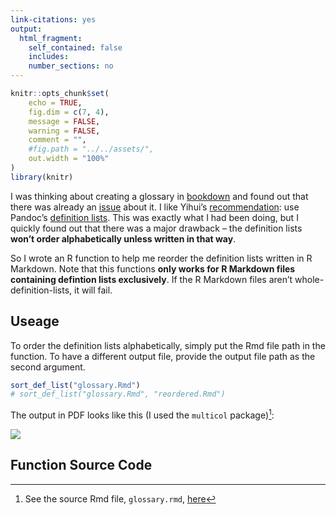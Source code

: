 ```yaml
---
link-citations: yes
output:
  html_fragment:
    self_contained: false
    includes:
    number_sections: no
---
```

<!--For external images, set self_contained: false-->

<!--yaml
---
layout: post
mermaid: false
mathjax2: false
mathjax: false
highlight: true
title: "Making a Glossary in R Markdown"
description: "Use Pandoc definition list to make glossary in R Markdown"
tags: [R Markdown, R, R-bloggers]
---
yaml-->

```r
knitr::opts_chunk$set(
	echo = TRUE,
	fig.dim = c(7, 4),
	message = FALSE,
	warning = FALSE,
	comment = "",
	#fig.path = "../../assets/",
	out.width = "100%"
)
library(knitr)
```


I was thinking about creating a glossary in [bookdown](https://bookdown.org/yihui/bookdown/) and found out that there was already an [issue](https://github.com/rstudio/bookdown/issues/199) about it. I like Yihui's [recommendation](https://github.com/rstudio/bookdown/issues/199#issuecomment-246888361): use Pandoc's [definition lists](http://pandoc.org/MANUAL.html#definition-lists).<!--more-->
This was exactly what I had been doing, but I quickly found out that there was a major drawback -- the definition lists **won't order alphabetically unless written in that way**.

So I wrote an R function to help me reorder the definition lists written in R Markdown. Note that this functions **only works for R Markdown files containing defintion lists exclusively**. If the R Markdown files aren't whole-definition-lists, it will fail.


## Useage

To order the definition lists alphabetically, simply put the Rmd file path in the function. To have a different output file, provide the output file path as the second argument.
```r
sort_def_list("glossary.Rmd")
# sort_def_list("glossary.Rmd", "reordered.Rmd")
```

The output in PDF looks like this (I used the `multicol` package)[^source]:

![](https://raw.githubusercontent.com/liao961120/liao961120.github.io/master/post_source/glossary-maker/glossary.png)

## Function Source Code

<script src="https://gist.github.com/liao961120/bdae1d0c1c7d90da8ae201899c69b40b.js"></script>


[^source]: See the source Rmd file, `glossary.rmd`, [here](https://github.com/liao961120/liao961120.github.io/blob/master/post_source/glossary-maker/glossary.rmd)